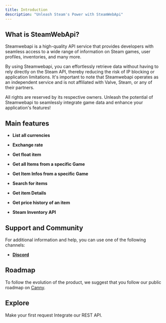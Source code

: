 ```yaml
---
title: Introduction
description: "Unleash Steam's Power with SteamWebApi"
---
```


## What is SteamWebApi?

Steamwebapi is a high-quality API service that provides developers with seamless access to a wide range of information on Steam games, user profiles, inventories, and many more. 

By using Steamwebapi, you can effortlessly retrieve data without having to rely directly on the Steam API, thereby reducing the risk of IP blocking or application limitations. It's important to note that Steamwebapi operates as an independent service and is not affiliated with Valve, Steam, or any of their partners. 

All rights are reserved by its respective owners. Unleash the potential of Steamwebapi to seamlessly integrate game data and enhance your application's features!

## Main features

- **List all currencies**

- **Exchange rate**

- **Get float item**

- **Get all Items from a specific Game**

- **Get Item Infos from a specific Game**

- **Search for items**

- **Get item Details**

- **Get price history of an item**

- **Steam Inventory API**

## Support and Community

For additional information and help, you can use one of the following channels:

- [**Discord**](https://discord.gg/N5yWqRYzEr)

## Roadmap

To follow the evolution of the product, we suggest that you follow our public roadmap on [Canny](https://steamwebapi.canny.io).


## Explore

<CardGroup cols={2}>
  <Card
    title="Quick Start"
    icon="play"
    href="/quickstart"
  >
    Make your first request
  </Card>
  <Card
    title="API Reference"
    icon="file"
    href="/api-referenc"
  >
    Integrate our REST API.
  </Card>
</CardGroup>
